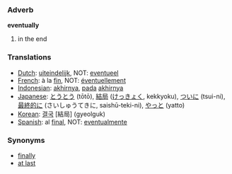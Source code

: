 ===Adverb===

'''eventually'''

#in the end

===Translations===
*[[Dutch]]: [[uiteindelijk]], NOT: [[eventueel]]
*[[French]]: à la [[fin]], NOT: [[éventuellement]]
*[[Indonesian]]: [[akhirnya]], [[pada]] [[akhirnya]]
*[[Japanese]]: [[とうとう]] (tōtō), [[結局]] ([[けっきょく]], kekkyoku), [[ついに]] (tsui-ni), [[最終的に]] (さいしゅうてきに, saishū-teki-ni), [[やっと]] (yatto)
*[[Korean]]: [[결국]] [結局] (gyeolguk)
*[[Spanish]]: al [[final]], NOT: [[eventualmente]]

===Synonyms===
*[[finally]]
*[[at last]]